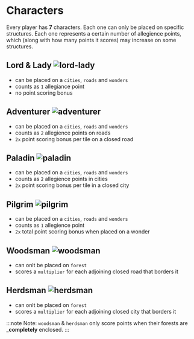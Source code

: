 # Characters

Every player has **7** characters. Each one can only be placed on specific structures. Each one represents a certain number of allegience points, which (along with how many points it scores) may increase on some structures.

## Lord & Lady ![lord-lady](lord-lady.png)

- can be placed on a `cities`, `roads` and `wonders`
- counts as `1` allegiance point
- no point scoring bonus

## Adventurer ![adventurer](adventurer.png)

- can be placed on a `cities`, `roads` and `wonders`
- counts as `2` allegience points on roads
- `2x` point scoring bonus per tile on a closed road

## Paladin ![paladin](paladin.png)

- can be placed on a `cities`, `roads` and `wonders`
- counts as `2` allegience points in cities
- `2x` point scoring bonus per tile in a closed city

## Pilgrim ![pilgrim](pilgrim.png)

- can be placed on a `cities`, `roads` and `wonders`
- counts as `1` allegience point
- `2x` total point scoring bonus when placed on a wonder

## Woodsman ![woodsman](woodsman.png)

- can onlt be placed on `forest`
- scores a `multiplier` for each adjoining closed road that borders it

## Herdsman ![herdsman](herdsman.png)

- can onlt be placed on `forest`
- scores a `multiplier` for each adjoining closed city that borders it

:::note
Note: `woodsman` & `herdsman` only score points when their forests are _**completely** enclosed.
:::

